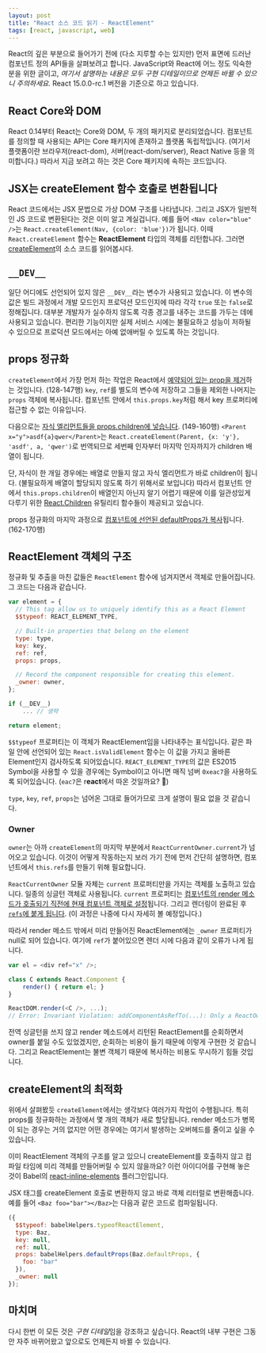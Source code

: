 ```yaml
---
layout: post
title: "React 소스 코드 읽기 - ReactElement"
tags: [react, javascript, web]
---
```



<TOC />

React의 깊은 부분으로 들어가기 전에 (다소 지루할 수는 있지만) 먼저 표면에 드러난 컴포넌트 정의 API들을 살펴보려고 합니다. JavaScript와 React에 어느 정도 익숙한 분을 위한 글이고, *여기서 설명하는 내용은 모두 구현 디테일이므로 언제든 바뀔 수 있으니 주의하세요.* React 15.0.0-rc.1 버전을 기준으로 하고 있습니다.

## React Core와 DOM

React 0.14부터 React는 Core와 DOM, 두 개의 패키지로 분리되었습니다. 컴포넌트를 정의할 때 사용되는 API는 Core 패키지에 존재하고 플랫폼 독립적입니다. (여기서 플랫폼이란 브라우저(react-dom), 서버(react-dom/server), React Native 등을 의미합니다.) 따라서 지금 보려고 하는 것은 Core 패키지에 속하는 코드입니다.

## JSX는 createElement 함수 호출로 변환됩니다

React 코드에서는 JSX 문법으로 가상 DOM 구조를 나타냅니다. 그리고 JSX가 일반적인 JS 코드로 변환된다는 것은 이미 알고 계실겁니다. 예를 들어 `<Nav color="blue" />`는 `React.createElement(Nav, {color: 'blue'})`가 됩니다. 이때 `React.createElement` 함수는 **ReactElement** 타입의 객체를 리턴합니다. 그러면 [createElement](https://github.com/facebook/react/blob/v15.0.0-rc.1/src/isomorphic/classic/element/ReactElement.js#L117)의 소스 코드를 읽어봅시다.

## `__DEV__`

일단 어디에도 선언되어 있지 않은 `__DEV__`라는 변수가 사용되고 있습니다. 이 변수의 값은 빌드 과정에서 개발 모드인지 프로덕션 모드인지에 따라 각각 `true` 또는 `false`로 정해집니다. 대부분 개발자가 실수하지 않도록 각종 경고를 내주는 코드를 가두는 데에 사용되고 있습니다. 편리한 기능이지만 실제 서비스 시에는 불필요하고 성능이 저하될 수 있으므로 프로덕션 모드에서는 아예 없애버릴 수 있도록 하는 것입니다.

## props 정규화

`createElement`에서 가장 먼저 하는 작업은 React에서 [예약되어 있는 prop을 제거](https://github.com/facebook/react/blob/v15.0.0-rc.1/src/isomorphic/classic/element/ReactElement.js#L128-L147)하는 것입니다. (128-147행) `key`, `ref`를 별도의 변수에 저장하고 그들을 제외한 나머지는 `props` 객체에 복사됩니다. 컴포넌트 안에서 `this.props.key`처럼 해서 key 프로퍼티에 접근할 수 없는 이유입니다.

다음으로는 [자식 엘리먼트들을 props.children에 넣습니다](https://github.com/facebook/react/blob/v15.0.0-rc.1/src/isomorphic/classic/element/ReactElement.js#L149-L160). (149-160행) `<Parent x="y">asdf{a}qwer</Parent>`는 `React.createElement(Parent, {x: 'y'}, 'asdf', a, 'qwer')`로 번역되므로 세번째 인자부터 마지막 인자까지가 children 배열이 됩니다.

단, 자식이 한 개일 경우에는 배열로 만들지 않고 자식 엘리먼트가 바로 children이 됩니다. (불필요하게 배열이 할당되지 않도록 하기 위해서로 보입니다) 따라서 컴포넌트 안에서 `this.props.children`이 배열인지 아닌지 알기 어렵기 때문에 이를 일관성있게 다루기 위한 [React.Children](https://facebook.github.io/react/docs/top-level-api.html#react.children) 유틸리티 함수들이 제공되고 있습니다.

props 정규화의 마지막 과정으로 [컴포넌트에 선언된 defaultProps가 복사](https://github.com/facebook/react/blob/v15.0.0-rc.1/src/isomorphic/classic/element/ReactElement.js#L162-L170)됩니다. (162-170행)

## ReactElement 객체의 구조

정규화 및 추출을 마친 값들은 `ReactElement` 함수에 넘겨지면서 객체로 만들어집니다. 그 코드는 다음과 같습니다.

```js
var element = {
  // This tag allow us to uniquely identify this as a React Element
  $$typeof: REACT_ELEMENT_TYPE,

  // Built-in properties that belong on the element
  type: type,
  key: key,
  ref: ref,
  props: props,

  // Record the component responsible for creating this element.
  _owner: owner,
};

if (__DEV__)
    ... // 생략

return element;
```

`$$typeof` 프로퍼티는 이 객체가 ReactElement임을 나타내주는 표식입니다. 같은 파일 안에 선언되어 있는 `React.isValidElement` 함수는 이 값을 가지고 올바른 Element인지 검사하도록 되어있습니다. `REACT_ELEMENT_TYPE`의 값은 ES2015 Symbol을 사용할 수 있을 경우에는 Symbol이고 아니면 매직 넘버 `0xeac7`을 사용하도록 되어있습니다. (`eac7`은 r**eact**에서 따온 것일까요? 🙂)

`type`, `key`, `ref`, `props`는 넘어온 그대로 들어가므로 크게 설명이 필요 없을 것 같습니다.

### Owner

`owner`는 아까 `createElement`의 마지막 부분에서 `ReactCurrentOwner.current`가 넘어오고 있습니다.  이것이 어떻게 작동하는지 보러 가기 전에 먼저 간단히 설명하면, 컴포넌트에서 `this.refs`를 만들기 위해 필요합니다.

`ReactCurrentOwner` 모듈 자체는 `current` 프로퍼티만을 가지는 객체를 노출하고 있습니다. 일종의 싱글턴 객체로 사용됩니다. `current` 프로퍼티는 [컴포넌트의 render 메소드가 호출되기 직전에 현재 컴포넌트 객체로 설정](https://github.com/facebook/react/blob/10f9476f3adc6658067afbf2e27c4826649f8255/src/renderers/shared/reconciler/ReactCompositeComponent.js#L900)됩니다. 그리고 렌더링이 완료된 후 [`refs`에 붙게 됩니다](https://github.com/facebook/react/blob/3b96650e39ddda5ba49245713ef16dbc52d25e9e/src/renderers/shared/reconciler/ReactRef.js#L36-L44). (이 과정은 나중에 다시 자세히 볼 예정입니다.)

따라서 render 메소드 밖에서 미리 만들어진 ReactElement에는 `_owner` 프로퍼티가 null로 되어 있습니다. 여기에 `ref`가 붙어있으면 렌더 시에 다음과 같이 오류가 나게 됩니다.

```js
var el = <div ref="x" />;

class C extends React.Component {
    render() { return el; }
}

ReactDOM.render(<C />, ...);
// Error: Invariant Violation: addComponentAsRefTo(...): Only a ReactOwner can have refs. This usually means that you're trying to add a ref to a component that doesn't have an owner (that is, was not created inside of another component's `render` method). Try rendering this component inside of a new top-level component which will hold the ref.
```

전역 싱글턴을 쓰지 않고 render 메소드에서 리턴된 ReactElement를 순회하면서 owner를 붙일 수도 있었겠지만, 순회하는 비용이 들기 때문에 이렇게 구현한 것 같습니다. 그리고 ReactElement는 불변 객체기 때문에 복사하는 비용도 무시하기 힘들 것입니다.

## createElement의 최적화

위에서 살펴봤듯 `createElement`에서는 생각보다 여러가지 작업이 수행됩니다. 특히 props를 정규화하는 과정에서 몇 개의 객체가 새로 할당됩니다. render 메소드가 병목이 되는 경우는 거의 없지만 어떤 경우에는 여기서 발생하는 오버헤드를 줄이고 싶을 수 있습니다.

이미 ReactElement 객체의 구조를 알고 있으니 createElement를 호출하지 않고 컴파일 타임에 미리 객체를 만들어버릴 수 있지 않을까요? 이런 아이디어를 구현해 놓은 것이 Babel의 [react-inline-elements](http://babeljs.io/docs/plugins/transform-react-inline-elements/) 플러그인입니다.

JSX 태그를 createElement 호출로 변환하지 않고 바로 객체 리터럴로 변환해줍니다. 예를 들어 `<Baz foo="bar"></Baz>`는 다음과 같은 코드로 컴파일됩니다.

```js
({
  $$typeof: babelHelpers.typeofReactElement,
  type: Baz,
  key: null,
  ref: null,
  props: babelHelpers.defaultProps(Baz.defaultProps, {
    foo: "bar"
  }),
  _owner: null
});
```

## 마치며

다시 한번 이 모든 것은 *구현 디테일*임을 강조하고 싶습니다. React의 내부 구현은 그동안 자주 바뀌어왔고 앞으로도 언제든지 바뀔 수 있습니다.
